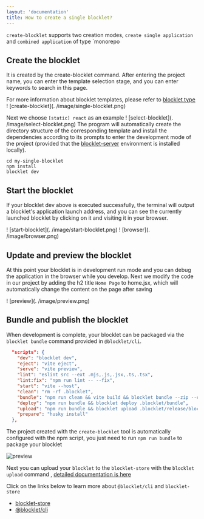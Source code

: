 ```yaml
---
layout: 'documentation'
title: How to create a single blocklet?
---
```


`create-blocklet` supports two creation modes, `create single application` and `combined application` of type `monorepo

## Create the blocklet

It is created by the create-blocklet command. After entering the project name, you can enter the template selection stage, and you can enter keywords to search in this page.

For more information about blocklet templates, please refer to [blocklet type](https://developer.blocklet.io/docs/zh/how-to/create)
! [create-blocklet](. /image/single-blocklet.png)

Next we choose `[static] react` as an example
! [select-blocklet](. /image/select-blocklet.png)
The program will automatically create the directory structure of the corresponding template and install the dependencies according to its prompts to enter the development mode of the project (provided that the [blocklet-server](https://developer.blocklet.io/docs/zh/quick-start/blocklet-server) environment is installed locally).

```shell
cd my-single-blocklet
npm install
blocklet dev
```

## Start the blocklet

If your blocklet dev above is executed successfully, the terminal will output a blocklet's application launch address, and you can see the currently launched blocklet by clicking on it and visiting it in your browser.

! [start-blocklet](. /image/start-blocklet.png)
! [browser](. /image/browser.png)


## Update and preview the blocklet

At this point your blocklet is in development run mode and you can debug the application in the browser while you develop. Next we modify the code in our project by adding the h2 title `Home Page` to home.jsx, which will automatically change the content on the page after saving

! [preview](. /image/preview.png)

## Bundle and publish the blocklet

When development is complete, your blocklet can be packaged via the `blocklet bundle` command provided in `@blocklet/cli`.

```json
  "scripts": {
    "dev": "blocklet dev",
    "eject": "vite eject",
    "serve": "vite preview",
    "lint": "eslint src --ext .mjs,.js,.jsx,.ts,.tsx",
    "lint:fix": "npm run lint -- --fix",
    "start": "vite --host",
    "clean": "rm -rf .blocklet",
    "bundle": "npm run clean && vite build && blocklet bundle --zip --create-release",
    "deploy": "npm run bundle && blocklet deploy .blocklet/bundle",
    "upload": "npm run bundle && blocklet upload .blocklet/release/blocklet.json",
    "prepare": "husky install"
  },
```

The project created with the `create-blocklet` tool is automatically configured with the npm script, you just need to run `npm run bundle` to package your blocklet

![preview](./image/bundle.png)

Next you can upload your `blocklet` to the `blocklet-store` with the `blocklet upload` command , [detailed documentation is here](https://developer.blocklet.io/docs/zh/how-to/publish)

Click on the links below to learn more about `@blocklet/cli` and `blocklet-store`

- [blocklet-store](https://registry.arcblock.io/pages/zh/)
- [@blocklet/cli](https://developer.blocklet.io/docs/en/reference/blocklet-cli)

